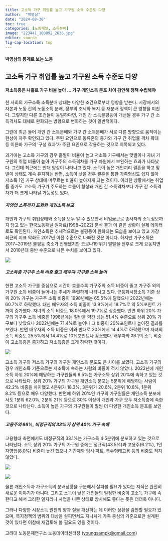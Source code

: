 ```yaml
---
title: 고소득 가구 취업률 높고 가구원 소득 수준도 다양
author:  "박영삼"
date: "2024-08-30"
toc: true
categories: [노동패널, 소득분배]
image: "223441_100892_2636.jpg"
editor: source
fig-cap-location: top
---
```


#### 박영삼의 통계로 보는 노동

## 고소득 가구 취업률 높고 가구원 소득 수준도 다양

#### 저소득층은 나홀로 가구 비율 높아 … 가구·개인소득 분포 차이 감안해 정책 수립해야

한 사회의 가구소득 소득분배 상태는 다양한 조건으로부터 영향을 받는다. 시장에서의 자본과 노동 간의 노동소득 분배, 정부의 조세와 복지 등 재분배 정책이 큰 영향을 미친다. 그렇지만 다른 조건들이 동일하다면, 개인 간 소득불평등이 개선될 경우 가구 간 소득격차도 대체로 완화되는 방향으로 변화하는 것이 일반적이다.

그런데 최근 들어 개인 간 소득분배와 가구 간 소득분배가 서로 다른 방향으로 움직이는 현상이 자주 확인되고 있다. 주된 요인으로 동류혼의 증가와 가구 간 취업률 격차 확대 등 이른바 가구의 ‘구성 효과’가 주된 요인으로 작용하는 것으로 지목되고 있다.

과거에는 고소득 가구의 경우 홑벌이 비율이 높고 저소득 가구에서는 맞벌이나 자녀 가구원의 취업 비율이 높아 가구주의 소득격차를 가구 차원에서 보완하는 효과가 나타났다. 그런데 최근에는 반대 양상이 나타나고 있다. 소득이 높은 개인끼리 결혼을 하고 맞벌이 상태도 계속 유지하는 반면, 소득이 낮을 경우 결혼을 통한 가족형성도 쉽지 않아 저소득 1인 가구 상태에 머무르는 비율이 높아지게 되는 것이다. 이러한 상황에서는 취업률 증가도 고소득 가구가 주도하는 흐름이 형성돼 개인 간 소득격차보다 가구 간 소득격차가 더 크게 나타날 가능성도 있다.

##### 자영업 소득까지 포함한 개인소득 분포

개인과 가구의 취업상태와 소득을 모두 알 수 있으면서 비임금근로 종사자의 소득정보까지 담고 있는 한국노동패널 원자료(1998\~2022) 분석 결과 이 같은 상황이 실제 데이터로도 확인된다. 개인소득은 추세적으로는 불평등이 완화되는 모습을 보이고 있고 가장 최근의 지표 악화도 2017년 이전 수준으로 나빠진 것은 아니다. 하지만 가구소득은 2017\~2019년 불평등 축소가 진행됐지만 코로나19 위기 발발을 전후로 크게 요동치면서 2010년대 중반 수준으로 나쁜 수치를 보이고 있다.

![](223441_100892_2636.jpg){fig-align="center"}

##### 고소득층 가구주 소득 비중 줄고 배우자·가구원 소득 늘어

한편 고소득 가구를 중심으로 시간이 흐를수록 가구주의 소득 비중이 줄고 가구주 외의 가구원 소득 비중이 늘어나는 추세가 뚜렷하게 나타나고 있다. 균등화시장소득 기준 상위 20% 가구는 가구주 소득 비중이 1998년에는 65.5%에 달했으나 2022년에는 60.7%로 하락했다. 대신 배우자의 소득 비중이 13.9%에서 18.7%로 약 5%포인트 가까이 증가했다. 자녀의 소득 비중도 18.0%에서 19.7%로 상승했다. 반면 하위 20% 가구의 가구주 소득 비중은 1998년에는 절반을 약간 넘는 51.4% 수준으로 상위 20% 가구보다 낮았으나 2022년에는 71.4%로 늘어나 그 비중이 20%포인트나 높아진 결과를 보였다. 반면 배우자의 소득 비중은 이와 반대로 20%에서 14.4%로 하락했으며 자녀의 소득 비중도 25.5%에서 14.4%로 10%포인트나 감소했다. 배우자와 자녀의 소득 비중이 고소득층은 증가하고 저소득층은 크게 하락한 것이다.

![](223441_100893_2636.jpg){fig-align="center"}

고소득 가구와 저소득 가구의 가구원 개인소득 분포도 큰 차이를 보였다. 고소득 가구의 경우 개인소득 기준으로는 저소득에 속하는 사람의 비중이 적지 않았다. 2022년에 개인소득 하위 20%에 해당하는 가구원들의 9.5%는 가구소득 상위 20%에 속하고 있는 것으로 나타났다. 상위 20% 가구의 가구원 개인소득 분포는 5분위에 해당하는 사람이 42.2% 비중을 차지했고 4분위가 18.3%, 3분위가 20.6%, 2분위 10.8%, 1분위 8.2% 등으로 매우 다양했다. 반면에 하위 20%인 가구의 가구원들은 개인소득 분포에서도 1분위 62.0%, 2분위 21% 등으로 80% 이상이 개인과 가구 모두 저소득층에 속한 것으로 나타난다. 소득이 높은 가구의 가구원들이 훨씬 더 다양한 개인소득 분포를 보인다.

##### 고용주의 66%, 비정규직의 33%가 상위 40% 가구 속해

고용형태 측면에서도 비정규직의 33.1%는 가구소득 4·5분위에 분포하고 있는 것으로 나타났다. 소득 상위 20% 가구의 가구원 중에는 정규직(43.5%)과 고용주(6.2%), 1인 자영업(8.0%) 비중이 높긴 했으나 기간제와 임시·파트, 특수형태고용 등의 비중도 적지 않았다.

![](223441_100894_2636.jpg){fig-align="center"}

![](223441_100895_2636.jpg){fig-align="center"}

물론 개인소득과 가구소득의 분배상황을 구분해서 살펴볼 필요가 있다는 지적은 완전히 새로운 이야기가 아니다. 그리고 소득이 낮은 개인들의 일정한 비중이 고소득 가구에 속한다고 해서 그러한 일자리나 사업을 나쁜 상태로 방치해도 좋다는 뜻은 더더욱 아니다.

그러나 다양한 시장소득 원천의 양과 질을 개선하는 데 이러한 상황을 감안할 필요가 있으며, 복지정책의 범위와 대상을 살피면서도 지나치게 가족 중심의 기준으로만 설계된 것이 있다면 이참에 재검토해 볼 필요도 있을 것이다.

고려대 노동문제연구소 노동데이터센터장 ([youngsampk\@gmail.com](youngsampk@gmail.com))\
